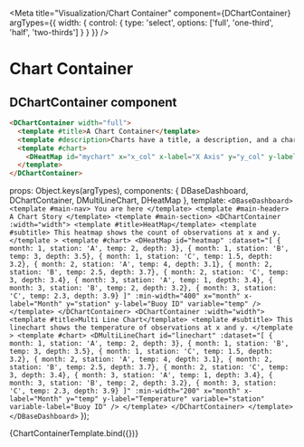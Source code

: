 
<Meta
    title="Visualization/Chart Container"
    component={DChartContainer}
    argTypes={{
      width: { control: { type: 'select', options: ['full', 'one-third', 'half', 'two-thirds'] } }
    }}
/>


# Chart Container
<ArgsTable story="Chart Container" />

## DChartContainer component

```html
<DChartContainer width="full">
  <template #title>A Chart Container</template>
  <template #description>Charts have a title, a description, and a chart</template>
  <template #chart>
    <DHeatMap id="mychart" x="x_col" x-label="X Axis" y="y_col" y-label="Y Axis" variable="count" />
  </template>
</DChartContainer>
```

  props: Object.keys(argTypes),
  components: { DBaseDashboard, DChartContainer, DMultiLineChart, DHeatMap },
  template: `
    <DBaseDashboard>
      <template #main-nav>
        You are here
      </template>
      <template #main-header>
        A Chart Story
      </template>
      <template #main-section>
        <DChartContainer :width="width">
          <template #title>HeatMap</template>
          <template #subtitle>
            This heatmap shows the count of observations at x and y.
          </template
          >
          <template #chart>
            <DHeatMap
              id="heatmap"
              :dataset="[
                { month: 1, station: 'A', temp: 2, depth: 3},
                { month: 1, station: 'B', temp: 3, depth: 3.5},
                { month: 1, station: 'C', temp: 1.5, depth: 3.2},
                { month: 2, station: 'A', temp: 4, depth: 3.1},
                { month: 2, station: 'B', temp: 2.5, depth: 3.7},
                { month: 2, station: 'C', temp: 3, depth: 3.4},
                { month: 3, station: 'A', temp: 1, depth: 3.4},
                { month: 3, station: 'B', temp: 2, depth: 3.2},
                { month: 3, station: 'C', temp: 2.3, depth: 3.9}
              ]"
              :min-width="400"
              x="month"
              x-label="Month"
              y="station"
              y-label="Buoy ID"
              variable="temp"
            />
          </template>
        </DChartContainer>
        <DChartContainer :width="width">
          <template #title>Multi Line Chart</template>
          <template #subtitle>
            This linechart shows the temperature of observations at x and y.
          </template
          >
          <template #chart>
            <DMultiLineChart
              id="linechart"
              :dataset="[
                { month: 1, station: 'A', temp: 2, depth: 3},
                { month: 1, station: 'B', temp: 3, depth: 3.5},
                { month: 1, station: 'C', temp: 1.5, depth: 3.2},
                { month: 2, station: 'A', temp: 4, depth: 3.1},
                { month: 2, station: 'B', temp: 2.5, depth: 3.7},
                { month: 2, station: 'C', temp: 3, depth: 3.4},
                { month: 3, station: 'A', temp: 1, depth: 3.4},
                { month: 3, station: 'B', temp: 2, depth: 3.2},
                { month: 3, station: 'C', temp: 2.3, depth: 3.9}
              ]"
              :min-width="200"
              x="month"
              x-label="Month"
              y="temp"
              y-label="Temperature"
              variable="station"
              variable-label="Buoy ID"
            />
          </template>
        </DChartContainer>
      </template>
    </DBaseDashboard>
    `
});

<Canvas>
  <Story name="Chart Container" args={{width: 'full'}}>
    {ChartContainerTemplate.bind({})}
  </Story>
</Canvas>
